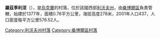 {{coord|49|39|35|N|23|22|27|E|scale:100000|display=title}}

'''羅茲季利涅'''（{{lang-uk|Роздільне}}），是[[烏克蘭|烏克蘭]]的村落，位於該國西部[[利沃夫州|利沃夫州]]，由[[桑博爾區|桑博爾區]]負責管轄，始建於1377年，面積0.76平方公里，海拔高度278米，2001年人口437，人口密度每平方公里576.52人。

{{DEFAULTSORT:Роздільне}}
[[Category:利沃夫州村落|Category:利沃夫州村落]]
[[Category:桑博爾區村落|Category:桑博爾區村落]]


{{Lviv-geo-stub}}
